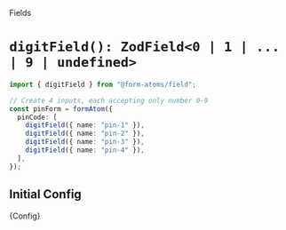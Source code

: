 
<Meta title="fields/digitField" />

<hgroup>

<p class="category">Fields</p>

# `digitField(): ZodField<0 | 1 | ... | 9 | undefined>`

</hgroup>

```ts
import { digitField } from "@form-atoms/field";

// Create 4 inputs, each accepting only number 0-9
const pinForm = formAtom({
  pinCode: [
    digitField({ name: "pin-1" }),
    digitField({ name: "pin-2" }),
    digitField({ name: "pin-3" }),
    digitField({ name: "pin-4" }),
  ],
});
```

## Initial Config

<Markdown>{Config}</Markdown>
```
